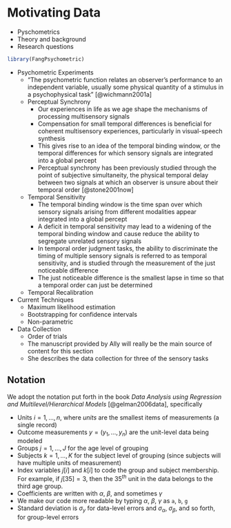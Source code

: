 # Motivating Data {#ch2}

- Pyschometrics
- Theory and background
- Research questions

```r
library(FangPsychometric)
```

- Psychometric Experiments
  - "The psychometric function relates an observer’s performance to an independent variable, usually some physical quantity of a stimulus in a psychophysical task" [@wichmann2001a]
  - Perceptual Synchrony
    - Our experiences in life as we age shape the mechanisms of processing multisensory signals
    - Compensation for small temporal differences is beneficial for coherent multisensory experiences, particularly in visual-speech synthesis
    - This gives rise to an idea of the temporal binding window, or the temporal differences for which sensory signals are integrated into a global percept
    - Perceptual synchrony has been previously studied through the point of subjective simultaneity, the physical temporal delay between two signals at which an observer is unsure about their temporal order [@stone2001now]
  - Temporal Sensitivity
    - The temporal binding window is the time span over which sensory signals arising from different modalities appear integrated into a global percept
    - A deficit in temporal sensitivity may lead to a widening of the temporal binding window and cause reduce the ability to segregate unrelated sensory signals
    - In temporal order judgment tasks, the ability to discriminate the timing of multiple sensory signals is referred to as temporal sensitivity, and is studied through the measurement of the just noticeable difference
    - The just noticeable difference is the smallest lapse in time so that a temporal order can just be determined
  - Temporal Recalibration

- Current Techniques
  - Maximum likelihood estimation
  - Bootstrapping for confidence intervals
  - Non-parametric

- Data Collection
  - Order of trials
  - The manuscript provided by Ally will really be the main source of content for this section
  - She describes the data collection for three of the sensory tasks

## Notation

We adopt the notation put forth in the book *Data Analysis using Regression and Multilevel/Hierarchical Models* [@gelman2006data], specifically

- Units $i = 1, \ldots, n$, where *units* are the smallest items of measurements (a single record)
- Outcome measurements $y = (y_1, \ldots, y_n)$ are the unit-level data being modeled
- Groups $j = 1, \ldots, J$ for the age level of grouping
- Subjects $k = 1, \ldots, K$ for the subject level of grouping (since subjects will have multiple units of measurement)
- Index variables $j[i]$ and $k[i]$ to code the group and subject membership. For example, if $j[35]=3$, then the $35^{th}$ unit in the data belongs to the third age group.
- Coefficients are written with $\alpha$, $\beta$, and sometimes $\gamma$
- We make our code more readable by typing $\alpha$, $\beta$, $\gamma$ as `a`, `b`, `g`
- Standard deviation is $\sigma_y$ for data-level errors and $\sigma_\alpha$, $\sigma_\beta$, and so forth, for group-level errors
